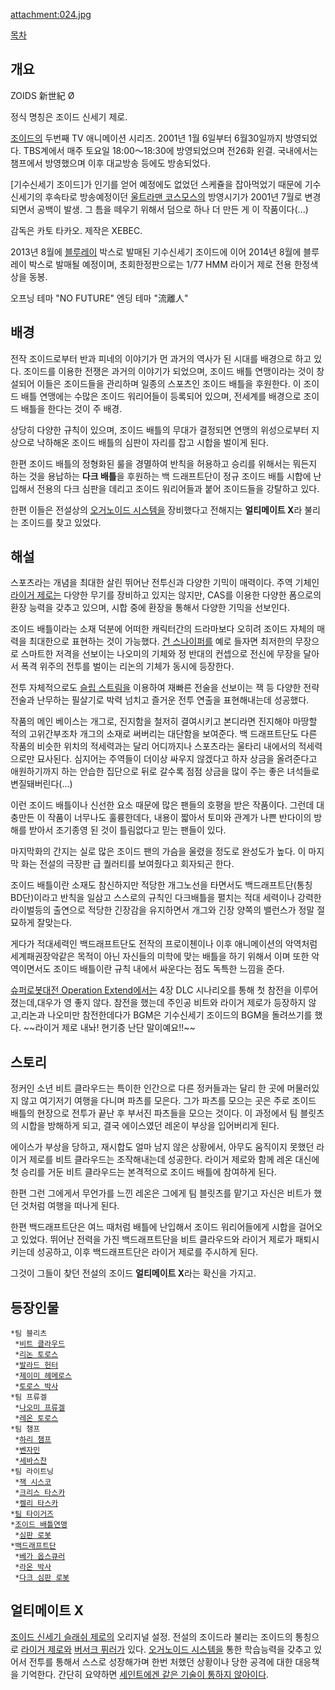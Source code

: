 attachment:024.jpg

[[목차]]
== 개요 ==
ZOIDS 新世紀 Ø

정식 명칭은 조이드 신세기 제로. 

[[조이드]]의 두번째 TV 애니메이션 시리즈. 2001년 1월 6일부터 6월30일까지 방영되었다. TBS계에서 매주 토요일 18:00～18:30에 방영되었으며 전26화 왼결. 국내에서는 챔프에서 방영했으며 이후 대교방송 등에도 방송되었다.

[기수신세기 조이드]가 인기를 얻어 예정에도 없었던 스케쥴을 잡아먹었기 때문에 기수신세기의 후속타로 방송예정이던 [[울트라맨 코스모스]]의 방영시기가 2001년 7월로 변경되면서 공백이 발생. 그 틈을 떼우기 위해서 덤으로 하나 더 만든 게 이 작품이다(...)

감독은 카토 타카오. 제작은 XEBEC.

2013년 8월에 [[블루레이]] 박스로 발매된 기수신세기 조이드에 이어 2014년 8월에 블루레이 박스로 발매될 예정이며, 초회한정판으로는 1/77 HMM 라이거 제로 전용 한정색상을 동봉.

오프닝 테마 "NO FUTURE"
엔딩 테마 "流離人"
== 배경 ==
전작 조이드로부터 반과 피네의 이야기가 먼 과거의 역사가 된 시대를 배경으로 하고 있다. 조이드를 이용한 전쟁은 과거의 이야기가 되었으며, 조이드 배틀 연맹이라는 것이 창설되어 이들은 조이드들을 관리하며 일종의 스포츠인 조이드 배틀을 후원한다. 이 조이드 배틀 연맹에는 수많은 조이드 워리어들이 등록되어 있으며, 전세계를 배경으로 조이드 배틀을 한다는 것이 주 배경.

상당히 다양한 규칙이 있으며, 조이드 배틀의 무대가 결정되면 연맹의 위성으로부터 지상으로 낙하해온 조이드 배틀의 심판이 자리를 잡고 시합을 벌이게 된다. 

한편 조이드 배틀의 정형화된 룰을 경멸하여 반칙을 허용하고 승리를 위해서는 뭐든지 하는 것을 용납하는 '''다크 배틀'''을 후원하는 백 드래프트단이 정규 조이드 배틀 시합에 난입해서 전용의 다크 심판을 데리고 조이드 워리어들과 붙어 조이드들을 강탈하고 있다.

한편 이들은 전설상의 [[오거노이드 시스템]]을 장비했다고 전해지는 '''얼티메이트 X'''라 불리는 조이드를 찾고 있었다.
== 해설 ==
스포츠라는 개념을 최대한 살린 뛰어난 전투신과 다양한 기믹이 매력이다. 주역 기체인 [[라이거 제로]]는 다양한 무기를 장비하고 있지는 않지만, CAS를 이용한 다양한 폼으로의 환장 능력을 갖추고 있으며, 시합 중에 환장을 통해서 다양한 기믹을 선보인다. 

조이드 배틀이라는 소재 덕분에 어떠한 캐릭터간의 드라마보다 오히려 조이드 자체의 매력을 최대한으로 표현하는 것이 가능했다. [[건 스나이퍼]]를 예로 들자면 최저한의 무장으로 스마트한 저격을 선보이는 나오미의 기체와 정 반대의 컨셉으로 전신에 무장을 달아서 폭격 위주의 전투를 벌이는 리논의 기체가 동시에 등장한다.

전투 자체적으로도 [[슬립 스트림]]을 이용하여 재빠른 전술을 선보이는 잭 등 다양한 전략 전술과 난무하는 필살기로 박력 넘치고 즐거운 전투 연출을 표현해내는데 성공했다.

작품의 메인 베이스는 개그로, 진지함을 철저히 결여시키고 본디라면 진지해야 마땅할 적의 고위간부조차 개그의 소재로 써버리는 대단함을 보여준다. 백 드래프트단도 다른 작품의 비슷한 위치의 적세력과는 달리 어디까지나 스포츠라는 울타리 내에서의 적세력으로만 묘사된다. 심지어는 주역들이 더이상 싸우지 않겠다고 하자 상금을 올려준다고 애원하기까지 하는 안습한 집단으로 뒤로 갈수록 점점 상금을 많이 주는 좋은 녀석들로 변질돼버린다(...)

이런 조이드 배틀이나 신선한 요소 때문에 많은 팬들의 호평을 받은 작품이다. 그런데 대충만든 이 작품이 너무나도 훌륭한데다, 내용이 짧아서 토미와 관계가 나쁜 반다이의 방해를 받아서 조기종영 된 것이 틀림없다고 믿는 팬들이 있다. 

마지막화의 간지는 실로 많은 조이드 팬의 가슴을 울렸을 정도로 완성도가 높다. 이 마지막 화는 전설의 극장판 급 퀄러티를 보여줬다고 회자되곤 한다.

조이드 배틀이란 소재도 참신하지만 적당한 개그노선을 타면서도 백드래프트단(통칭 BD단)이라고 반칙을 일삼고 스스로의 규칙인 다크배틀을 펼치는 적대 세력이나 강력한 라이벌등의 출연으로 적당한 긴장감을 유지하면서 개그와 긴장 양쪽의 밸런스가 정말 절묘하게 잘맞는다.

게다가 적대세력인 백드래프트단도 전작의 프로이첸이나 이후 애니메이션의 악역처럼 세계패권장악같은 목적이 아닌 자신들의 미학에 맞는 배틀을 하기 위해서 이며 또한 악역이면서도 조이드 배틀이란 규칙 내에서 싸운다는 점도 독특한 느낌을 준다. 

[[슈퍼로봇대전 Operation Extend]]에서는 4장 DLC 시나리오를 통해 첫 참전을 이루어졌는데,대우가 영 좋지 않다.
참전을 했는데 주인공 비트와 라이거 제로가 등장하지 않고,리논과 나오미만 참전한데다가 BGM은 기수신세기 조이드의 BGM을 돌려쓰기를 했다. ~~라이거 제로 내놔! 현기증 난단 말이예요!!~~
== 스토리 ==
정커인 소년 비트 클라우드는 특이한 인간으로 다른 정커들과는 달리 한 곳에 머물러있지 않고 여기저기 여행을 다니며 파츠를 모은다. 그가 파츠를 모으는 곳은 주로 조이드 배틀의 현장으로 전투가 끝난 후 부서진 파츠들을 모으는 것이다. 이 과정에서 팀 블릿츠의 시합을 방해하게 되고, 결국 에이스였던 레온이 부상을 입어버리게 된다.

에이스가 부상을 당하고, 재시합도 얼마 남지 않은 상황에서, 아무도 움직이지 못했던 라이거 제로를 비트 클라우드는 조작해내는데 성공한다. 라이거 제로와 함께 레온 대신에 첫 승리를 거둔 비트 클라우드는 본격적으로 조이드 배틀에 참여하게 된다.

한편 그런 그에게서 무언가를 느낀 레온은 그에게 팀 블릿츠를 맡기고 자신은 비트가 했던 것처럼 여행을 떠나게 된다.

한편 백드래프트단은 여느 때처럼 배틀에 난입해서 조이드 워리어들에게 시합을 걸어오고 있었다. 뛰어난 전력을 가진 백드래프트단을 비트 클라우드와 라이거 제로가 패퇴시키는데 성공하고, 이후 백드래프트단은 라이거 제로를 주시하게 된다. 

그것이 그들이 찾던 전설의 조이드 '''얼티메이트 X'''라는 확신을 가지고.
== 등장인물 ==
 *팀 블리츠
  *[[비트 클라우드]]
  *[[리논 토로스]]
  *[[발라드 헌터]]
  *[[제이미 헤메로스]]
  *[[토로스 박사]]
 *팀 프류겔
  *[[나오미 프류겔]]
  *[[레온 토로스]]
 *팀 챔프
  *[[하리 챔프]]
  *[[벤자민]]
  *[[세바스찬]]
 *팀 라이트닝
  *[[잭 시스코]]
  *[[크리스 타스카]]
  *[[켈리 타스카]]
 *[[팀 타이거즈]]
 *[[조이드 배틀연맹]]
  *[[심판 로봇]]
 *[[백드래프트단]]
  *[[베가 옵스큐러]]
  *[[라온 박사]]
  *[[다크 심판 로봇]]
== 얼티메이트 X ==
[[조이드 신세기 슬래쉬 제로]]의 오리지널 설정. 전설의 조이드라 불리는 조이드의 통칭으로 [[라이거 제로]]와 [[버서크 퓌러]]가 있다. [[오거노이드 시스템]]을 통한 학습능력을 갖추고 있어서 전투를 통해서 스스로 성장해가며 한번 처했던 상황이나 당한 공격에 대한 대응책을 기억한다. 간단히 요약하면 [[세인트에겐 같은 기술이 통하지 않아]]이다.

